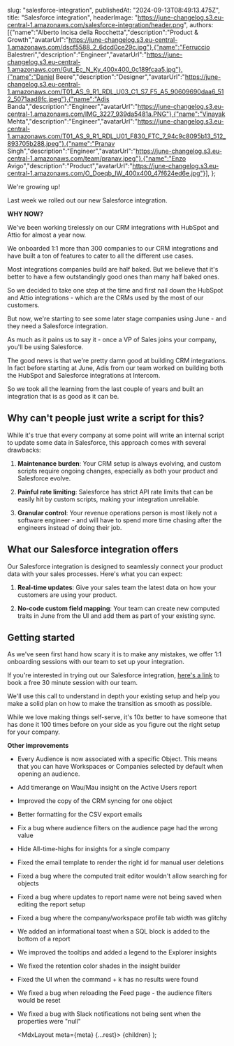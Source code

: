   

  slug: "salesforce-integration",
  publishedAt: "2024-09-13T08:49:13.475Z",
  title: "Salesforce integration",
  headerImage: "https://june-changelog.s3.eu-central-1.amazonaws.com/salesforce-integration/header.png",
  authors: [{"name":"Alberto Incisa della Rocchetta","description":"Product & Growth","avatarUrl":"https://june-changelog.s3.eu-central-1.amazonaws.com/dscf5588_2_6dcd0ce29c.jpg"},{"name":"Ferruccio Balestreri","description":"Engineer","avatarUrl":"https://june-changelog.s3.eu-central-1.amazonaws.com/Gut_Ec_N_Ky_400x400_0c189fcaa5.jpg"},{"name":"Daniel Beere","description":"Designer","avatarUrl":"https://june-changelog.s3.eu-central-1.amazonaws.com/T01_AS_9_R1_RDL_U03_C1_S7_F5_A5_90609690daa6_512_5071aad8fc.jpeg"},{"name":"Adis Banda","description":"Engineer","avatarUrl":"https://june-changelog.s3.eu-central-1.amazonaws.com/IMG_3227_939da5481a.PNG"},{"name":"Vinayak Mehta","description":"Engineer","avatarUrl":"https://june-changelog.s3.eu-central-1.amazonaws.com/T01_AS_9_R1_RDL_U01_F830_FTC_7_94c9c8095b13_512_893705b288.jpeg"},{"name":"Pranav Singh","description":"Engineer","avatarUrl":"https://june-changelog.s3.eu-central-1.amazonaws.com/team/pranav.jpeg"},{"name":"Enzo Avigo","description":"Product","avatarUrl":"https://june-changelog.s3.eu-central-1.amazonaws.com/O_Doeqb_IW_400x400_47f624ed6e.jpg"}],
};

We're growing up!

Last week we rolled out our new Salesforce integration.

**WHY NOW?**

We've been working tirelessly on our CRM integrations with HubSpot and Attio for almost a year now.

We onboarded 1:1 more than 300 companies to our CRM integrations and have built a ton of features to cater to all the different use cases.

Most integrations companies build are half baked. But we believe that it's better to have a few outstandingly good ones than many half baked ones.

So we decided to take one step at the time and first nail down the HubSpot and Attio integrations - which are the CRMs used by the most of our customers.

But now, we're starting to see some later stage companies using June - and they need a Salesforce integration.

As much as it pains us to say it - once a VP of Sales joins your company, you'll be using Salesforce.

The good news is that we're pretty damn good at building CRM integrations. In fact before starting at June, Adis from our team worked on building both the HubSpot and Salesforce integrations at Intercom.

So we took all the learning from the last couple of years and built an integration that is as good as it can be.

## Why can't people just write a script for this?

While it's true that every company at some point will write an internal script to update some data in Salesforce, this approach comes with several drawbacks:

1. **Maintenance burden**: Your CRM setup is always evolving, and custom scripts require ongoing changes, especially as both your product and Salesforce evolve.

2. **Painful rate limiting**: Salesforce has strict API rate limits that can be easily hit by custom scripts, making your integration unreliable.

3. **Granular control**: Your revenue operations person is most likely not a software engineer - and will have to spend more time chasing after the engineers instead of doing their job.


## What our Salesforce integration offers

Our Salesforce integration is designed to seamlessly connect your product data with your sales processes. Here's what you can expect:

1. **Real-time updates**: Give your sales team the latest data on how your customers are using your product.

2. **No-code custom field mapping**: Your team can create new computed traits in June from the UI and add them as part of your existing sync.

## Getting started

As we've seen first hand how scary it is to make any mistakes, we offer 1:1 onboarding sessions with our team to set up your integration.

If you're interested in trying out our Salesforce integration, [here's a link](https://cal.com/alberto-incisa/pro-plan) to book a free 30 minute session with our team.

We'll use this call to understand in depth your existing setup and help you make a solid plan on how to make the transition as smooth as possible.

While we love making things self-serve, it's 10x better to have someone that has done it 100 times before on your side as you figure out the right setup for your company.

**Other improvements**

- Every Audience is now associated with a specific Object. This means that you can have Workspaces or Companies selected by default when opening an audience.
- Add timerange on Wau/Mau insight on the Active Users report
- Improved the copy of the CRM syncing for one object
- Better formatting for the CSV export emails
- Fix a bug where audience filters on the audience page had the wrong value
- Hide All-time-highs for insights for a single company
- Fixed the email template to render the right id for manual user deletions
- Fixed a bug where the computed trait editor wouldn't allow searching for objects
- Fixed a bug where updates to report name were not being saved when editing the report setup
- Fixed a bug where the company/workspace profile tab width was glitchy
- We added an informational toast when a SQL block is added to the bottom of a report
- We improved the tooltips and added a legend to the Explorer insights
- We fixed the retention color shades in the insight builder
- Fixed the UI when the command + k has no results were found
- We fixed a bug when reloading the Feed page - the audience filters would be reset
- We fixed a bug with Slack notifications not being sent when the properties were "null"



  <MdxLayout meta={meta} {...rest}>
    {children}
  </MdxLayout>
);
